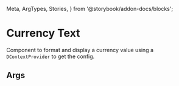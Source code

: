   Meta,
  ArgTypes,
  Stories,
} from '@storybook/addon-docs/blocks';


# Currency Text

Component to format and display a currency value using a `DContextProvider` to get the config.

## Args
<Meta of={DCurrencyTextStories} />

<ArgTypes of={DCurrencyTextStories} sort="requiredFirst"/>

<Stories />


